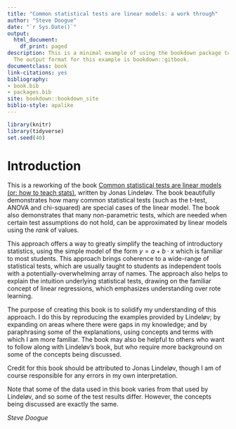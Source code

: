 ```yaml
--- 
title: "Common statistical tests are linear models: a work through"
author: "Steve Doogue"
date: "`r Sys.Date()`"
output:
  html_document:
    df_print: paged
description: This is a minimal example of using the bookdown package to write a book.
  The output format for this example is bookdown::gitbook.
documentclass: book
link-citations: yes
bibliography:
- book.bib
- packages.bib
site: bookdown::bookdown_site
biblio-style: apalike
---
```


```r
library(knitr)
library(tidyverse)
set.seed(40)
```

# Introduction

This is a reworking of the book [Common statistical tests are linear models (or: how to teach stats)](https://lindeloev.github.io/tests-as-linear/), written by Jonas Lindeløv. The book beautifully demonstrates how many common statistical tests (such as the t-test, ANOVA and chi-squared) are special cases of the linear model. The book also demonstrates that many non-parametric tests, which are needed when certain test assumptions do not hold, can be approximated by linear models using the _rank_ of values. 

This approach offers a way to greatly simplify the teaching of introductory statistics, using the simple model of the form $y = a + b \cdot x$ which is familiar to most students. This approach brings coherence to a wide-range of statistical tests, which are usually taught to students as independent tools with a potentially-overwhelming array of names. The approach also helps to explain the intuition underlying statistical tests, drawing on the familiar concept of linear regressions, which emphasizes understanding over rote learning.

The purpose of creating this book is to solidify my understanding of this approach. I do this by reproducing the examples provided by Lindeløv; by expanding on areas where there were gaps in my knowledge; and by paraphrasing some of the explanations, using concepts and terms with which I am more familiar. The book may also be helpful to others who want to follow along with Lindeløv's book, but who require more background on some of the concepts being discussed. 

Credit for this book should be attributed to Jonas Lindeløv, though I am of course responsible for any errors in my own interpretation.   

Note that some of the data used in this book varies from that used by Lindeløv, and so some of the test results differ. However, the concepts being discussed are exactly the same.


_Steve Doogue_
